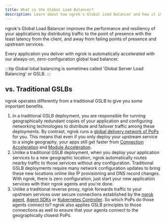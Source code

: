 ```yaml
---
title: What is the Global Load Balancer?
description: Learn about how ngrok's Global Load Balancer and how it improves the performance and resiliency of your applications.
---
```


ngrok's Global Load Balancer improves the performance and resiliency of your
applications by distributing traffic to the point of presence with the least latency from the client, and away from failing points of presence and upstream services.

Every application you deliver with ngrok is automatically accelerated with our always-on, zero-configuration global load balancer.

:::tip
Global lobal balancing is sometimes called 'Global Server Load Balancing' or
GSLB.
:::

## vs. Traditional GSLBs

ngrok operates differently from a traditional GSLB to give you some important
benefits.

1. In a traditional GSLB deployment, you are responsible for running geographically redundant copies of your application and configuring networking technologies to distribute and failover traffic among these deployments. By contrast, ngrok runs a [global delivery network of PoPs](/universal-gateway/points-of-presence/) for you. This means that even if you only deploy your upstream service to a single geography, your apps still get faster from [Connection Acceleration](#connection-acceleration) and [Module Acceleration](#module-acceleration).
1. Unlike a traditional GSLB deployment, when you deploy your application services to a new geographic location, ngrok automatically routes nearby traffic to those services without any configuration. Traditional GSLB deployments require many network configuration updates to bring these new locations online like IP provisioning and DNS record changes. With ngrok, there is zero configuration, just start your new application services with their ngrok agents and you're done.
1. Unlike a traditional reverse proxy, ngrok forwards traffic to your upstream services over secure connections established by the [ngrok agent](/agent/), [Agent SDKs](/agent-sdks) or [Kubernetes Controller](/k8s/). So which PoPs do those agents connect to? ngrok also applies GSLB principles to those connections as well to ensure that your agents connect to the geographically closest PoPs.
